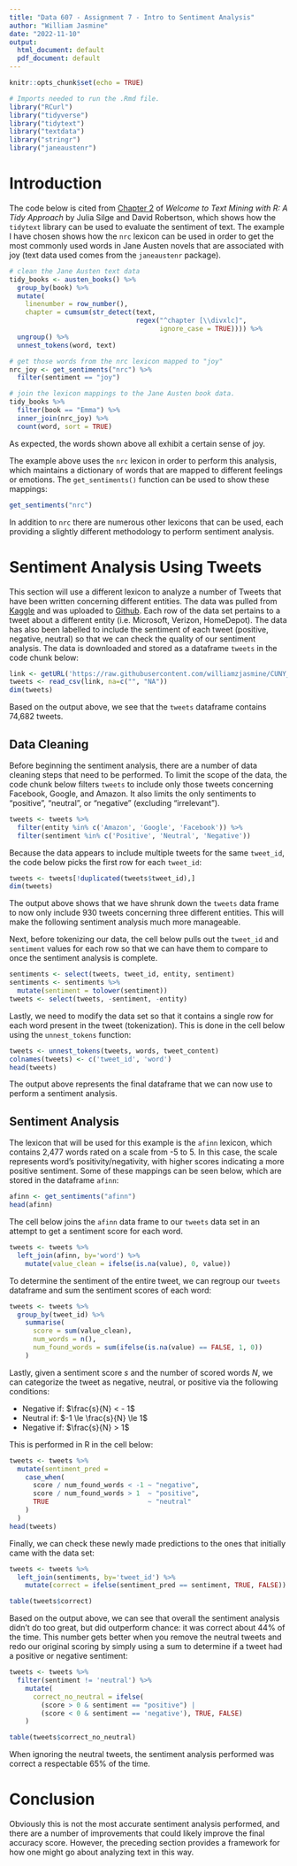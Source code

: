 ```yaml
---
title: "Data 607 - Assignment 7 - Intro to Sentiment Analysis"
author: "William Jasmine"
date: "2022-11-10"
output:
  html_document: default
  pdf_document: default
---
```


```r
knitr::opts_chunk$set(echo = TRUE)
```

```r
# Imports needed to run the .Rmd file.
library("RCurl")
library("tidyverse") 
library("tidytext")
library("textdata")
library("stringr")
library("janeaustenr")
```

# Introduction 

The code below is cited from [Chapter 2](https://www.tidytextmining.com/sentiment.html#sentiment) of *Welcome to Text Mining with R: A Tidy Approach* by Julia Silge and David Robertson, which shows how the `tidytext` library can be used to evaluate the sentiment of text. The example I have chosen shows how the `nrc` lexicon can be used in order to get the most commonly used words in Jane Austen novels that are associated with joy (text data used comes from the `janeaustenr` package).

```r
# clean the Jane Austen text data
tidy_books <- austen_books() %>%
  group_by(book) %>%
  mutate(
    linenumber = row_number(),
    chapter = cumsum(str_detect(text, 
                                regex("^chapter [\\divxlc]", 
                                      ignore_case = TRUE)))) %>%
  ungroup() %>%
  unnest_tokens(word, text)

# get those words from the nrc lexicon mapped to "joy"
nrc_joy <- get_sentiments("nrc") %>% 
  filter(sentiment == "joy")

# join the lexicon mappings to the Jane Austen book data.
tidy_books %>%
  filter(book == "Emma") %>%
  inner_join(nrc_joy) %>%
  count(word, sort = TRUE)
```

As expected, the words shown above all exhibit a certain sense of joy. 

The example above uses the `nrc` lexicon in order to perform this analysis, which maintains a dictionary of words that are mapped to different feelings or emotions. The `get_sentiments()` function can be used to show these mappings: 

```r
get_sentiments("nrc")
```

In addition to `nrc` there are numerous other lexicons that can be used, each providing a slightly different methodology to perform sentiment analysis. 

# Sentiment Analysis Using Tweets

This section will use a different lexicon to analyze a number of Tweets that have been written concerning different entities. The data was pulled from [Kaggle](https://www.kaggle.com/datasets/jp797498e/twitter-entity-sentiment-analysis?select=twitter_training.csv) and was uploaded to [Github](https://raw.githubusercontent.com/williamzjasmine/CUNY_SPS_DS/master/DATA_607/Homeworks/HW7/twitter_entity.csv). Each row of the data set pertains to a tweet about a different entity (i.e. Microsoft, Verizon, HomeDepot). The data has also been labelled to include the sentiment of each tweet (positive, negative, neutral) so that we can check the quality of our sentiment analysis. The data is downloaded and stored as a dataframe `tweets` in the code chunk below:

```r
link <- getURL('https://raw.githubusercontent.com/williamzjasmine/CUNY_SPS_DS/master/DATA_607/Homeworks/HW7/twitter_entity.csv')
tweets <- read_csv(link, na=c("", "NA"))
dim(tweets)
```

Based on the output above, we see that the `tweets` dataframe contains 74,682 tweets. 

## Data Cleaning

Before beginning the sentiment analysis, there are a number of data cleaning steps that need to be performed. To limit the scope of the data, the code chunk below filters `tweets` to include only those tweets concerning Facebook, Google, and Amazon. It also limits the only sentiments to "positive", "neutral", or "negative" (excluding "irrelevant"). 

```r
tweets <- tweets %>% 
  filter(entity %in% c('Amazon', 'Google', 'Facebook')) %>%
  filter(sentiment %in% c('Positive', 'Neutral', 'Negative')) 

```

Because the data appears to include multiple tweets for the same `tweet_id`, the code below picks the first row for each `tweet_id`: 

```r
tweets <- tweets[!duplicated(tweets$tweet_id),]
dim(tweets)
```

The output above shows that we have shrunk down the `tweets` data frame to now only include 930 tweets concerning three different entities. This will make the following sentiment analysis much more manageable.

Next, before tokenizing our data, the cell below pulls out the `tweet_id` and `sentiment` values for each row so that we can have them to compare to once the sentiment analysis is complete. 

```r
sentiments <- select(tweets, tweet_id, entity, sentiment)
sentiments <- sentiments %>%
  mutate(sentiment = tolower(sentiment))
tweets <- select(tweets, -sentiment, -entity)
```

Lastly, we need to modify the data set so that it contains a single row for each word present in the tweet (tokenization). This is done in the cell below using the `unnest_tokens` function:

```r
tweets <- unnest_tokens(tweets, words, tweet_content)
colnames(tweets) <- c('tweet_id', 'word')
head(tweets)
```

The output above represents the final dataframe that we can now use to perform a sentiment analysis. 

## Sentiment Analysis

The lexicon that will be used for this example is the `afinn` lexicon, which contains 2,477 words rated on a scale from -5 to 5. In this case, the scale represents word's positivity/negativity, with higher scores indicating a more positive sentiment. Some of these mappings can be seen below, which are stored in the dataframe `afinn`:

```r
afinn <- get_sentiments("afinn")
head(afinn)
```

The cell below joins the `afinn` data frame to our `tweets` data set in an attempt to get a sentiment score for each word. 

```r
tweets <- tweets %>%
  left_join(afinn, by='word') %>%
    mutate(value_clean = ifelse(is.na(value), 0, value))
```

To determine the sentiment of the entire tweet, we can regroup our `tweets` dataframe and sum the sentiment scores of each word:

```r
tweets <- tweets %>%
  group_by(tweet_id) %>%
    summarise(
      score = sum(value_clean),
      num_words = n(),
      num_found_words = sum(ifelse(is.na(value) == FALSE, 1, 0))
    )

```

Lastly, given a sentiment score $s$ and the number of scored words $N$, we can categorize the tweet as negative, neutral, or positive via the following conditions:

* Negative if: $\frac{s}{N} < - 1$
* Neutral if: $-1 \le \frac{s}{N} \le 1$
* Negative if: $\frac{s}{N} > 1$

This is performed in R in the cell below:

```r
tweets <- tweets %>%
  mutate(sentiment_pred =
    case_when(
      score / num_found_words < -1 ~ "negative",
      score / num_found_words > 1  ~ "positive",
      TRUE                         ~ "neutral"
    )
  )
head(tweets)
```

Finally, we can check these newly made predictions to the ones that initially came with the data set:

```r
tweets <- tweets %>% 
  left_join(sentiments, by='tweet_id') %>%
    mutate(correct = ifelse(sentiment_pred == sentiment, TRUE, FALSE))

table(tweets$correct)
```

Based on the output above, we can see that overall the sentiment analysis didn't do too great, but did outperform chance: it was correct about 44% of the time. This number gets better when you remove the neutral tweets and redo our original scoring by simply using a sum to determine if a tweet had a positive or negative sentiment:

```r
tweets <- tweets %>% 
  filter(sentiment != 'neutral') %>% 
    mutate(
      correct_no_neutral = ifelse(
        (score > 0 & sentiment == "positive") | 
        (score < 0 & sentiment == 'negative'), TRUE, FALSE)
    ) 

table(tweets$correct_no_neutral)
```

When ignoring the neutral tweets, the sentiment analysis performed was correct a respectable 65% of the time.

# Conclusion

Obviously this is not the most accurate sentiment analysis performed, and there are a number of improvements that could likely improve the final accuracy score. However, the preceding section provides a framework for how one might go about analyzing text in this way. 

